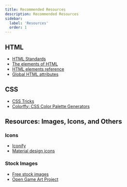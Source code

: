 ```yaml
---
title: Recommended Resources
description: Recommended Resources
sidebar:
  label: 'Resources'
  order: 1
---
```


## HTML
- [HTML Standards](https://html.spec.whatwg.org/multipage/syntax.html#syntax)
- [The elements of HTML](https://html.spec.whatwg.org/multipage/#toc-semantics)
- [HTML elements reference](https://developer.mozilla.org/en-US/docs/Web/HTML/Element)
- [Global HTML attributes](https://developer.mozilla.org/en-US/docs/Web/HTML/Global_attributes)


## CSS 
- [CSS Tricks](https://css-tricks.com/)
- [Colorffy: CSS Color Palette Generators](https://colorffy.com/)

## Resources: Images, Icons, and Others

### Icons
- [Iconify](https://iconify.design/)
- [Material design icons](https://www.jsdelivr.com/package/npm/material-icons)

### Stock Images
- [Free stock images](https://www.pexels.com/)
- [Open Game Art Project](https://opengameart.org/)
